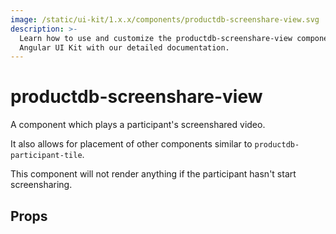 ```yaml
---
image: /static/ui-kit/1.x.x/components/productdb-screenshare-view.svg
description: >-
  Learn how to use and customize the productdb-screenshare-view component in ProductDB's
  Angular UI Kit with our detailed documentation.
---
```


# productdb-screenshare-view

A component which plays a participant's screenshared video.

It also allows for placement of other components similar to `productdb-participant-tile`.

This component will not render anything if the participant hasn't start screensharing.

## Props

<PropsTable of="productdb-screenshare-view" />

<head>
  <title>Angular UI Kit productdb-screenshare-view</title>
</head>
